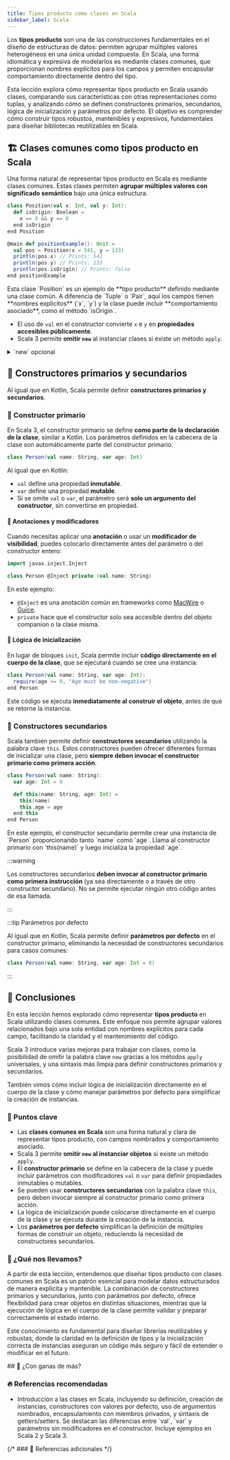 ```yaml
---
title: Tipos producto como clases en Scala
sidebar_label: Scala
---
```



<ReadingTime multiplier={1.0}/>
<GitHubRepoLink user="r8vnhill" repo="scala-dibs" />

Los **tipos producto** son una de las construcciones fundamentales en el diseño de estructuras de datos: permiten agrupar múltiples valores heterogéneos en una única unidad compuesta. En Scala, una forma idiomática y expresiva de modelarlos es mediante clases comunes, que proporcionan nombres explícitos para los campos y permiten encapsular comportamiento directamente dentro del tipo.

Esta lección explora cómo representar tipos producto en Scala usando clases, comparando sus características con otras representaciones como tuplas, y analizando cómo se definen constructores primarios, secundarios, lógica de inicialización y parámetros por defecto. El objetivo es comprender cómo construir tipos robustos, mantenibles y expresivos, fundamentales para diseñar bibliotecas reutilizables en Scala.

## 🏗️ Clases comunes como tipos producto en Scala

Una forma natural de representar tipos producto en Scala es mediante clases comunes. Estas clases permiten **agrupar múltiples valores con significado semántico** bajo una única estructura.

```scala showLineNumbers title="Posición como tipo producto en Scala (type-fundamentals/algebraic-data-types/product/src/main/scala/cl/ravenhill/Position.scala)"
class Position(val x: Int, val y: Int):
  def isOrigin: Boolean =
    x == 0 && y == 0
  end isOrigin
end Position

@main def positionExample(): Unit =
  val pos = Position(x = 541, y = 133)
  println(pos.x) // Prints: 541
  println(pos.y) // Prints: 133
  println(pos.isOrigin) // Prints: false
end positionExample
```

<Explanation>
  Esta clase `Position` es un ejemplo de **tipo producto** definido mediante una clase común. A diferencia de `Tuple` o `Pair`, aquí los campos tienen **nombres explícitos** (`x`, `y`) y la clase puede incluir **comportamiento asociado**, como el método `isOrigin`.

  - El uso de `val` en el constructor convierte `x` e `y` en **propiedades accesibles públicamente**.
  - Scala 3 permite **omitir `new`** al instanciar clases si existe un método `apply`.
</Explanation>

<details>
  <summary>
    `new` opcional
  </summary>
      
  A diferencia de Scala 2, donde era necesario usar `new` para instanciar clases comunes, Scala 3 introduce **[métodos `apply` universales](https://docs.scala-lang.org/scala3/reference/other-new-features/creator-applications.html)**, lo que permite crear instancias sin necesidad de definir manualmente un método `apply` en el objeto acompañante.

  ```scala showLineNumbers title="Scala 2: Instanciación sin new mediante apply"
  class Position(val x: Int, val y: Int)

  object Position {
    def apply(x: Int, y: Int): Position = new Position(x, y)
  }

  val pos = Position(3, 4) // Llama a Position.apply(...)
  ```
</details>

## 🧱 Constructores primarios y secundarios

Al igual que en Kotlin, Scala permite definir **constructores primarios y secundarios**.

### 🔹 Constructor primario

En Scala 3, el constructor primario se define **como parte de la declaración de la clase**, similar a Kotlin. Los parámetros definidos en la cabecera de la clase son automáticamente parte del constructor primario.

```scala showLineNumbers title="Constructor primario en Scala"
class Person(val name: String, var age: Int)
```

Al igual que en Kotlin:

* `val` define una propiedad **inmutable**.
* `var` define una propiedad **mutable**.
* Si se omite `val` o `var`, el parámetro será **solo un argumento del constructor**, sin convertirse en propiedad.

#### 🔸 Anotaciones y modificadores

Cuando necesitas aplicar una **anotación** o usar un **modificador de visibilidad**, puedes colocarlo directamente antes del parámetro o del constructor entero:

```scala showLineNumbers title="Anotaciones y modificadores en el constructor primario"
import javax.inject.Inject

class Person @Inject private (val name: String)
```

En este ejemplo:

* `@Inject` es una anotación común en frameworks como [MacWire](https://github.com/adamw/macwire) o [Guice](https://github.com/google/guice).
* `private` hace que el constructor solo sea accesible dentro del objeto companion o la clase misma.

#### 🔸 Lógica de inicialización

En lugar de bloques `init`, Scala permite incluir **código directamente en el cuerpo de la clase**, que se ejecutará cuando se cree una instancia:

```scala showLineNumbers title="Lógica de inicialización en el constructor primario"
class Person(val name: String, var age: Int):
  require(age >= 0, "Age must be non-negative")
end Person
```

Este código se ejecuta **inmediatamente al construir el objeto**, antes de que se retorne la instancia.

### 🔹 Constructores secundarios

Scala también permite definir **constructores secundarios** utilizando la palabra clave `this`. Estos constructores pueden ofrecer diferentes formas de inicializar una clase, pero **siempre deben invocar el constructor primario como primera acción**.

```scala showLineNumbers title="Constructor secundario en Scala"
class Person(val name: String):
  var age: Int = 0

  def this(name: String, age: Int) =
    this(name)
    this.age = age
  end this
end Person
```

<Explanation>
    En este ejemplo, el constructor secundario permite crear una instancia de `Person` proporcionando tanto `name` como `age`. Llama al constructor primario con `this(name)` y luego inicializa la propiedad `age`.
</Explanation>

:::warning

Los constructores secundarios **deben invocar al constructor primario como primera instrucción** (ya sea directamente o a través de otro constructor secundario). No se permite ejecutar ningún otro código antes de esa llamada.

:::

:::tip Parámetros por defecto

Al igual que en Kotlin, Scala permite definir **parámetros por defecto** en el constructor primario, eliminando la necesidad de constructores secundarios para casos comunes:

```scala showLineNumbers title="Parámetros por defecto en Scala"
class Person(val name: String, var age: Int = 0)
```

:::

## 🎯 Conclusiones

En esta lección hemos explorado cómo representar **tipos producto** en Scala utilizando clases comunes. Este enfoque nos permite agrupar valores relacionados bajo una sola entidad con nombres explícitos para cada campo, facilitando la claridad y el mantenimiento del código.

Scala 3 introduce varias mejoras para trabajar con clases, como la posibilidad de omitir la palabra clave `new` gracias a los métodos `apply` universales, y una sintaxis más limpia para definir constructores primarios y secundarios.

También vimos cómo incluir lógica de inicialización directamente en el cuerpo de la clase y cómo manejar parámetros por defecto para simplificar la creación de instancias.

### 🔑 Puntos clave

- Las **clases comunes en Scala** son una forma natural y clara de representar tipos producto, con campos nombrados y comportamiento asociado.
- Scala 3 permite **omitir `new` al instanciar objetos** si existe un método `apply`.
- El **constructor primario** se define en la cabecera de la clase y puede incluir parámetros con modificadores `val` o `var` para definir propiedades inmutables o mutables.
- Se pueden usar **constructores secundarios** con la palabra clave `this`, pero deben invocar siempre al constructor primario como primera acción.
- La lógica de inicialización puede colocarse directamente en el cuerpo de la clase y se ejecuta durante la creación de la instancia.
- Los **parámetros por defecto** simplifican la definición de múltiples formas de construir un objeto, reduciendo la necesidad de constructores secundarios.

### 🧰 ¿Qué nos llevamos?

A partir de esta lección, entendemos que diseñar tipos producto con clases comunes en Scala es un patrón esencial para modelar datos estructurados de manera explícita y mantenible. La combinación de constructores primarios y secundarios, junto con parámetros por defecto, ofrece flexibilidad para crear objetos en distintas situaciones, mientras que la ejecución de lógica en el cuerpo de la clase permite validar y preparar correctamente el estado interno.

Este conocimiento es fundamental para diseñar librerías reutilizables y robustas, donde la claridad en la definición de tipos y la inicialización correcta de instancias aseguran un código más seguro y fácil de extender o modificar en el futuro.

<ExcludeFromReadingTime>
  ## 📖 ¿Con ganas de más?

  ### 🔥 Referencias recomendadas

  - <WebPage title="Classes" url="https://docs.scala-lang.org/tour/classes.html" location="la documentación oficial de Scala">
      Introducción a las clases en Scala, incluyendo su definición, creación de instancias, constructores con valores por defecto, uso de argumentos nombrados, encapsulamiento con miembros privados, y sintaxis de getters/setters. Se destacan las diferencias entre `val`, `var` y parámetros sin modificadores en el constructor. Incluye ejemplos en Scala 2 y Scala 3.
    </WebPage>

  {/* ### 🔹 Referencias adicionales */}
</ExcludeFromReadingTime>

